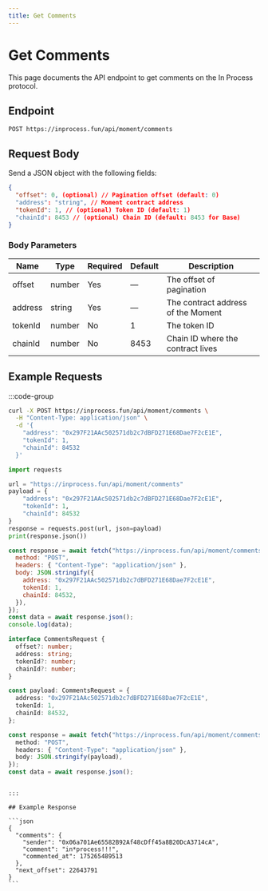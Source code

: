 ```yaml
---
title: Get Comments
---
```


# Get Comments

This page documents the API endpoint to get comments on the In Process protocol.

## Endpoint

```http
POST https://inprocess.fun/api/moment/comments
```

## Request Body

Send a JSON object with the following fields:

```json
{
  "offset": 0, (optional) // Pagination offset (default: 0)  
  "address": "string", // Moment contract address
  "tokenId": 1, // (optional) Token ID (default: 1)
  "chainId": 8453 // (optional) Chain ID (default: 8453 for Base)
}
```

### Body Parameters

| Name    | Type   | Required | Default | Description                                 |
| ------- | ------ | -------- | ------- | ------------------------------------------- |
| offset  | number | Yes      | —       | The offset of pagination                    |
| address | string | Yes      | —       | The contract address of the Moment          |
| tokenId | number | No       | 1       | The token ID                                |
| chainId | number | No       | 8453    | Chain ID where the contract lives           |

## Example Requests

:::code-group

```bash [cURL]
curl -X POST https://inprocess.fun/api/moment/comments \
  -H "Content-Type: application/json" \
  -d '{
    "address": "0x297F21AAc502571db2c7dBFD271E68Dae7F2cE1E",
    "tokenId": 1,
    "chainId": 84532
  }'
```

```python [Python]
import requests

url = "https://inprocess.fun/api/moment/comments"
payload = {
    "address": "0x297F21AAc502571db2c7dBFD271E68Dae7F2cE1E",
    "tokenId": 1,
    "chainId": 84532
}
response = requests.post(url, json=payload)
print(response.json())
```

```javascript [JavaScript]
const response = await fetch("https://inprocess.fun/api/moment/comments", {
  method: "POST",
  headers: { "Content-Type": "application/json" },
  body: JSON.stringify({
    address: "0x297F21AAc502571db2c7dBFD271E68Dae7F2cE1E",
    tokenId: 1,
    chainId: 84532,
  }),
});
const data = await response.json();
console.log(data);
```

```typescript [TypeScript]
interface CommentsRequest {
  offset?: number;
  address: string;
  tokenId?: number;
  chainId?: number;
}

const payload: CommentsRequest = {
  address: "0x297F21AAc502571db2c7dBFD271E68Dae7F2cE1E",
  tokenId: 1,
  chainId: 84532,
};

const response = await fetch("https://inprocess.fun/api/moment/comments", {
  method: "POST",
  headers: { "Content-Type": "application/json" },
  body: JSON.stringify(payload),
});
const data = await response.json();
```

````

:::

## Example Response

```json
{
  "comments": {
    "sender": "0x06a701Ae65582B92Af48cDff45a8B20DcA3714cA",
    "comment": "in*process!!!",
    "commented_at": 175265489513
  },
  "next_offset": 22643791
}
```
